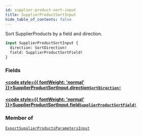 ```yaml
---
id: supplier-product-sort-input
title: SupplierProductSortInput
hide_table_of_contents: false
---
```








Sort SupplierProducts by a field and direction.

```graphql
input SupplierProductSortInput {
  direction: SortDirection!
  field: SupplierProductSortField!
}
```


### Fields

#### [<code style={{ fontWeight: 'normal' }}>SupplierProductSortInput.<b>direction</b></code>](#)<Bullet />[`SortDirection!`](/supply/api/graphql-admin/reference/enums/sort-direction) <Badge class="secondary" text="non-null"/> <Badge class="secondary" text="enum"/>
> 
> 

#### [<code style={{ fontWeight: 'normal' }}>SupplierProductSortInput.<b>field</b></code>](#)<Bullet />[`SupplierProductSortField!`](/supply/api/graphql-admin/reference/enums/supplier-product-sort-field) <Badge class="secondary" text="non-null"/> <Badge class="secondary" text="enum"/>
> 
> 



### Member of

[`ExportSupplierProductsParametersInput`](/supply/api/graphql-admin/reference/inputs/export-supplier-products-parameters-input)  <Badge class="secondary" text="input"/>



